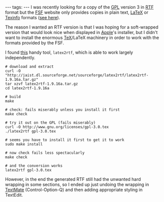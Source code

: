 ---
tags:
---
I was recently looking for a copy of the [[GPL]] version 3 in [[RTF]] format but the [[FSF]] website only provides copies in plain text, [[LaTeX]] or [[Texinfo]] formats ([http://www.gnu.org/licenses/gpl-3.0.html see here]).

The reason I wanted an RTF version is that I was hoping for a soft-wrapped version that would look nice when displayed in [[Apple]]'s installer, but I didn't want to install the enormous [[TeX]]/LaTeX machinery in order to work with the formats provided by the FSF.

I found [http://sourceforge.net/projects/latex2rtf/ this] handy tool, <tt>latex2rtf</tt>, which is able to work largely independently.

<pre># download and extract
curl -O "http://jaist.dl.sourceforge.net/sourceforge/latex2rtf/latex2rtf-1.9.16a.tar.gz"
tar xzvf latex2rtf-1.9.16a.tar.gz 
cd latex2rtf-1.9.16a

# build
make

# check: fails miserably unless you install it first
make check

# try it out on the GPL (fails miserably)
curl -O http://www.gnu.org/licenses/gpl-3.0.tex
./latex2rtf gpl-3.0.tex 

# seems you have to install it first to get it to work
sudo make install

# now check fails less spectacularly
make check

# and the conversion works
latex2rtf gpl-3.0.tex</pre>

However, in the end the generated RTF still had the unwanted hard wrapping in some sections, so I ended up just undoing the wrapping in [[TextMate]] (Control-Option-Q) and then adding appropriate styling in TextEdit.
